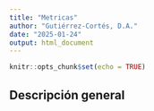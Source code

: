 ```yaml
---
title: "Metricas"
author: "Gutiérrez-Cortés, D.A."
date: "2025-01-24"
output: html_document
---
```


```r
knitr::opts_chunk$set(echo = TRUE)
```

## Descripción general


